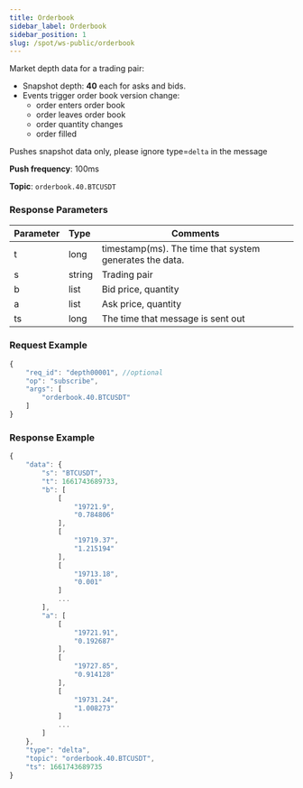 ```yaml
---
title: Orderbook
sidebar_label: Orderbook
sidebar_position: 1
slug: /spot/ws-public/orderbook
---
```



<p>Market depth data for a trading pair: </p>
<ul>
  <li>Snapshot depth: <b>40</b> each for asks and bids.</li>
  <li>Events trigger order book version change:
    <ul>
      <li>order enters order book</li>
      <li>order leaves order book</li>
      <li>order quantity changes</li>
      <li>order filled</li>
    </ul>
  </li>
</ul>
<p>Pushes snapshot data only, please ignore type=<code>delta</code> in the message</p>
<p><b>Push frequency</b>: 100ms</p>
<p><b>Topic</b>: <code>orderbook.40.BTCUSDT</code></p>

### Response Parameters
| Parameter | Type | Comments|
|:----- |:-----|----- |
| t | long | timestamp(ms). The time that system generates the data. |
| s | string | Trading pair |
| b | list | Bid price, quantity |
| a | list | Ask price, quantity |
| ts | long | The time that message is sent out |

### Request Example

<Tabs>
<TabItem value="console" label="JSON subscription message">

```javascript
{
    "req_id": "depth00001", //optional
    "op": "subscribe",
    "args": [
        "orderbook.40.BTCUSDT"
    ]
}
```

</TabItem>
</Tabs>

### Response Example

```javascript
{
    "data": {
        "s": "BTCUSDT",
        "t": 1661743689733,
        "b": [
            [
                "19721.9",
                "0.784806"
            ],
            [
                "19719.37",
                "1.215194"
            ],
            [
                "19713.18",
                "0.001"
            ]
            ...
        ],
        "a": [
            [
                "19721.91",
                "0.192687"
            ],
            [
                "19727.85",
                "0.914128"
            ],
            [
                "19731.24",
                "1.008273"
            ]
            ...
        ]
    },
    "type": "delta",
    "topic": "orderbook.40.BTCUSDT",
    "ts": 1661743689735
}
```
